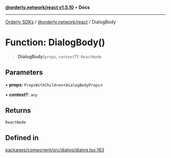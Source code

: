 [**@orderly.network/react v1.5.10**](/sdks/tech-doc/@orderly.network/react/README) • **Docs**

***

[Orderly SDKs](/sdks/tech-doc/packages) / [@orderly.network/react](/sdks/tech-doc/@orderly.network/react/README) / DialogBody

# Function: DialogBody()

> **DialogBody**(`props`, `context`?): `ReactNode`

## Parameters

• **props**: `PropsWithChildren`\<`DialogBodyProps`\>

• **context?**: `any`

## Returns

`ReactNode`

## Defined in

[packages/component/src/dialog/dialog.tsx:163](https://github.com/OrderlyNetwork/js-sdk/blob/554ae704783e3b83c40bb234a899e8f02987d9b6/packages/component/src/dialog/dialog.tsx#L163)
